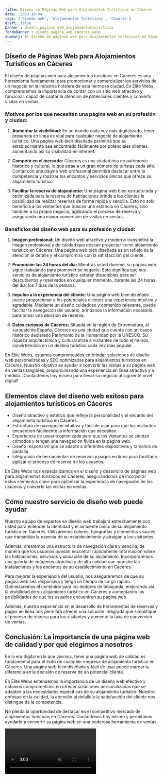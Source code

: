 ```yaml
---
title: Diseño de Páginas Web para Alojamientos Turísticos en Cáceres
date: '2023-10-04'
tags: ['Diseño web', 'Alojamientos Turísticos', 'Cáceres']
draft: false
banner : diseño_paginas_web_alojamientosturísticos
fondoBanner : diseño_pagina_web_cáceres.webp
summary: El diseño de páginas web para alojamientos turísticos en Cáceres es una herramienta fundamental para promocionar y comercializar los servicios de un negocio en la industria hotelera de esta hermosa ciudad. En Élite Webs, comprendemos la importancia de contar con un sitio web atractivo y funcional, capaz de captar la atención de potenciales clientes y convertir visitas en ventas.
---
```


## Diseño de Páginas Web para Alojamientos Turísticos en Cáceres

El diseño de páginas web para alojamientos turísticos en Cáceres es una herramienta fundamental para promocionar y comercializar los servicios de un negocio en la industria hotelera de esta hermosa ciudad. En Élite Webs, comprendemos la importancia de contar con un sitio web atractivo y funcional, capaz de captar la atención de potenciales clientes y convertir visitas en ventas.

### Motivos por los que necesitan una página web en su profesión y ciudad:

1. **Aumentar la visibilidad:** En un mundo cada vez más digitalizado, tener presencia en línea es vital para cualquier negocio de alojamiento turístico. Una página web bien diseñada permitirá que su establecimiento sea encontrado fácilmente por potenciales clientes, aumentando así su visibilidad en internet.

2. **Competir en el mercado:** Cáceres es una ciudad rica en patrimonio histórico y cultural, lo que atrae a un gran número de turistas cada año. Contar con una página web profesional permitirá destacar entre la competencia y mostrar los encantos y servicios únicos que ofrece su alojamiento turístico.

3. **Facilitar la reserva de alojamiento:** Una página web bien estructurada y optimizada para la reserva de habitaciones brinda a los clientes la posibilidad de realizar reservas de forma rápida y sencilla. Esto no solo beneficia a los visitantes que buscan una estancia en Cáceres, sino también a su propio negocio, agilizando el proceso de reserva y asegurando una mayor conversión de visitas en ventas.

### Beneficios del diseño web para su profesión y ciudad:

1. **Imagen profesional:** Un diseño web atractivo y moderno transmitirá la imagen profesional y de calidad que desean proyectar como alojamiento turístico en Cáceres. Una página web bien diseñada es un reflejo de la atención al detalle y el compromiso con la satisfacción del cliente.

2. **Promoción las 24 horas del día:** Mientras usted duerme, su página web sigue trabajando para promover su negocio. Esto significa que sus servicios de alojamiento turístico estarán disponibles para ser descubiertos y reservados en cualquier momento, durante las 24 horas del día, los 7 días de la semana.

3. **Impulso a la experiencia del cliente:** Una página web bien diseñada puede proporcionar a los potenciales clientes una experiencia intuitiva y agradable. Mediante un diseño cuidadoso y contenido relevante, puede facilitar la navegación del usuario, brindando la información necesaria para tomar una decisión de reserva.

4. **Datos curiosos de Cáceres:** Situada en la región de Extremadura, al suroeste de España, Cáceres es una ciudad que cuenta con un casco histórico declarado Patrimonio de la Humanidad por la UNESCO. Su riqueza arquitectónica y cultural atrae a visitantes de todo el mundo, convirtiéndola en un destino turístico cada vez más popular.

En Élite Webs, estamos comprometidos en brindar soluciones de diseño web personalizadas y SEO optimizadas para alojamientos turísticos en Cáceres. Nuestro objetivo es ayudar a convertir las visitas a su página web en ventas tangibles, proporcionando una experiencia en línea atractiva y a medida. ¡Contáctenos hoy mismo para llevar su negocio al siguiente nivel digital!

<GifSeo />

<Cta />

## Elementos clave del diseño web exitoso para alojamientos turísticos en Cáceres

- Diseño atractivo y estético que refleje la personalidad y el encanto del alojamiento turístico en Cáceres.
- Estructura de navegación intuitiva y fácil de usar para que los visitantes encuentren fácilmente la información que necesitan.
- Experiencia de usuario optimizada para que los visitantes se sientan cómodos y tengan una navegación fluida en la página web.
- Diseño responsivo que se adapte a diferentes dispositivos y tamaños de pantalla.
- Integración de herramientas de reservas y pagos en línea para facilitar y agilizar el proceso de reserva de los usuarios.

En Élite Webs nos especializamos en el diseño y desarrollo de páginas web para alojamientos turísticos en Cáceres, asegurándonos de incorporar estos elementos clave para optimizar la experiencia de navegación de los usuarios y convertir las visitas en ventas.

## Cómo nuestro servicio de diseño web puede ayudar

Nuestro equipo de expertos en diseño web trabajará estrechamente con usted para entender la identidad y el ambiente único de su alojamiento turístico en Cáceres. Utilizaremos colores, tipografías y elementos visuales que transmitan la esencia de su establecimiento y atraigan a los visitantes.

Además, crearemos una estructura de navegación clara y sencilla, de manera que los usuarios puedan encontrar rápidamente información sobre las habitaciones, servicios y ubicación de su alojamiento. Incorporaremos una galería de imágenes atractiva y de alta calidad que muestre las instalaciones y los encantos de su establecimiento en Cáceres.

Para mejorar la experiencia del usuario, nos aseguraremos de que su página web sea responsiva y tenga un tiempo de carga rápido. Optimizaremos el contenido para los motores de búsqueda, mejorando así la visibilidad de su alojamiento turístico en Cáceres y aumentando las posibilidades de que los usuarios encuentren su página web.

Además, nuestra experiencia en el desarrollo de herramientas de reservas y pagos en línea nos permitirá ofrecer una solución integrada que simplifique el proceso de reserva para los visitantes y aumente la tasa de conversión de ventas.

## Conclusión: La importancia de una página web de calidad y por qué elegirnos a nosotros

En la era digital en la que vivimos, tener una página web de calidad es fundamental para el éxito de cualquier empresa de alojamiento turístico en Cáceres. Una página web bien diseñada y fácil de usar puede marcar la diferencia en la decisión de reserva de un potencial cliente.

En Élite Webs entendemos la importancia de un diseño web efectivo y estamos comprometidos en ofrecer soluciones personalizadas que se adapten a las necesidades específicas de su alojamiento turístico. Nuestro enfoque en la calidad, la atención al detalle y la satisfacción del cliente nos distingue de la competencia.

No pierda la oportunidad de destacar en el competitivo mercado de alojamientos turísticos en Cáceres. Contáctenos hoy mismo y permítanos ayudarle a convertir su página web en una poderosa herramienta de ventas.

<Video />

<CtaBot job='Alojamientos Turísticos' city='Cáceres'/>

<Gmaps query='Cáceres+españa+maps' />